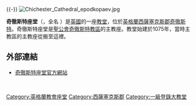 {{coord|display=title}}
{{noteTA
|G1=UK Places
}}

{{refimprove|time=2014-04-14T05:18:37+00:00}}{{-}}
[[File:Chichester_Cathedral_epodkopaev.jpg|thumb]]

'''奇徹斯特座堂'''（{{lang-en|Chichester Cathedral}}，全名 {{lang|en|Cathedral Church of the Holy Trinity}}）是[[英國|英國]]的一座[[教堂|教堂]]，位於[[英格蘭|英格蘭]][[西薩塞克斯郡|西薩塞克斯郡]][[奇徹斯特|奇徹斯特]]。奇徹斯特座堂是[[聖公會奇徹斯特教區|聖公會奇徹斯特教區]]的主教座。教堂始建於1075年，當時主教區的主教座從{{en-link|塞爾西修道院|Selsey Abbey}}搬至這裡。

==外部連結==
{{stack begin}}
{{Commonscat|Chichester Cathedral}}
{{Stack end}}
* [http://www.chichestercathedral.org.uk/ 奇徹斯特座堂官方網站]{{Wayback|url=http://www.chichestercathedral.org.uk/ |date=20140418173130 }}

<br>
{{church-stub}}
{{英格蘭教會座堂}}
{{Authority control}}

[[Category:英格蘭教會座堂|Category:英格蘭教會座堂]]
[[Category:西薩塞克斯郡|Category:西薩塞克斯郡]]
[[Category:一級登錄大教堂|Category:一級登錄大教堂]]